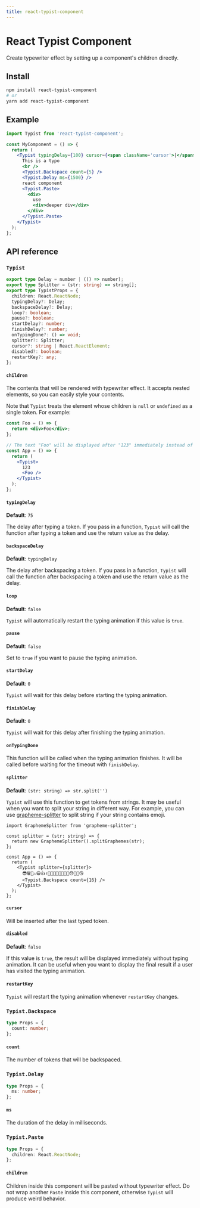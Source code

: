 ```yaml
---
title: react-typist-component
---
```


# React Typist Component

Create typewriter effect by setting up a component's children directly.

## Install

```bash
npm install react-typist-component
# or
yarn add react-typist-component
```

## Example

```jsx
import Typist from 'react-typist-component';

const MyComponent = () => {
  return (
    <Typist typingDelay={100} cursor={<span className='cursor'>|</span>}>
      This is a typo
      <br />
      <Typist.Backspace count={5} />
      <Typist.Delay ms={1500} />
      react component
      <Typist.Paste>
        <div>
          use
          <div>deeper div</div>
        </div>
      </Typist.Paste>
    </Typist>
  );
};
```

## API reference

### `Typist`

```ts
export type Delay = number | (() => number);
export type Splitter = (str: string) => string[];
export type TypistProps = {
  children: React.ReactNode;
  typingDelay?: Delay;
  backspaceDelay?: Delay;
  loop?: boolean;
  pause?: boolean;
  startDelay?: number;
  finishDelay?: number;
  onTypingDone?: () => void;
  splitter?: Splitter;
  cursor?: string | React.ReactElement;
  disabled?: boolean;
  restartKey?: any;
};
```

#### `children`

The contents that will be rendered with typewriter effect. It accepts nested elements, so you can easily style your contents.

Note that `Typist` treats the element whose children is `null` or `undefined` as a single token. For example:

```jsx
const Foo = () => {
  return <div>Foo</div>;
};

// The text "Foo" will be displayed after "123" immediately instead of displayed seperately
const App = () => {
  return (
    <Typist>
      123
      <Foo />
    </Typist>
  );
};
```

#### `typingDelay`

**Default**: `75`

The delay after typing a token. If you pass in a function, `Typist` will call the function after typing a token and use the return value as the delay.

#### `backspaceDelay`

**Default**: `typingDelay`

The delay after backspacing a token. If you pass in a function, `Typist` will call the function after backspacing a token and use the return value as the delay.

#### `loop`

**Default**: `false`

`Typist` will automatically restart the typing animation if this value is `true`.

#### `pause`

**Default**: `false`

Set to `true` if you want to pause the typing animation.

#### `startDelay`

**Default**: `0`

`Typist` will wait for this delay before starting the typing animation.

#### `finishDelay`

**Default**: `0`

`Typist` will wait for this delay after finishing the typing animation.

#### `onTypingDone`

This function will be called when the typing animation finishes. It will be called before waiting for the timeout with `finishDelay`.

#### `splitter`

**Default**: `(str: string) => str.split('')`

`Typist` will use this function to get tokens from strings. It may be useful when you want to split your string in different way. For example, you can use [grapheme-splitter](https://github.com/orling/grapheme-splitter) to split string if your string contains emoji.

```tsx
import GraphemeSplitter from 'grapheme-splitter';

const splitter = (str: string) => {
  return new GraphemeSplitter().splitGraphemes(str);
};

const App = () => {
  return (
    <Typist splitter={splitter}>
      😎🗑🥵⚠😀👍✌👨‍👨‍👧‍👦📏💡🚀🎂😓🎈💕😘
      <Typist.Backspace count={16} />
    </Typist>
  );
};
```

#### `cursor`

Will be inserted after the last typed token.

#### `disabled`

**Default**: `false`

If this value is `true`, the result will be displayed immediately without typing animation. It can be useful when you want to display the final result if a user has visited the typing animation.

#### `restartKey`

`Typist` will restart the typing animation whenever `restartKey` changes.

### `Typist.Backspace`

```ts
type Props = {
  count: number;
};
```

#### `count`

The number of tokens that will be backspaced.

### `Typist.Delay`

```ts
type Props = {
  ms: number;
};
```

#### `ms`

The duration of the delay in milliseconds.

### `Typist.Paste`

```ts
type Props = {
  children: React.ReactNode;
};
```

#### `children`

Children inside this component will be pasted without typewriter effect. Do not wrap another `Paste` inside this component, otherwise `Typist` will produce weird behavior.
